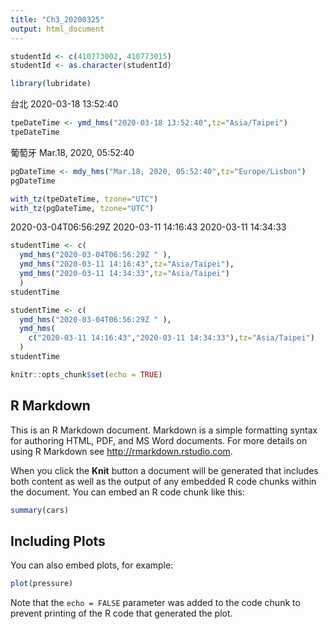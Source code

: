 ```yaml
---
title: "Ch3_20200325"
output: html_document
---
```

```r
studentId <- c(410773002, 410773015)
studentId <- as.character(studentId)
```

```r
library(lubridate)
```

台北 2020-03-18 13:52:40
```r
tpeDateTime <- ymd_hms("2020-03-18 13:52:40",tz="Asia/Taipei")
tpeDateTime
```

葡萄牙 Mar.18, 2020, 05:52:40
```r
pgDateTime <- mdy_hms("Mar.18, 2020, 05:52:40",tz="Europe/Lisbon")
pgDateTime
```

```r
with_tz(tpeDateTime, tzone="UTC")
with_tz(pgDateTime, tzone="UTC")
```

2020-03-04T06:56:29Z 
2020-03-11 14:16:43
2020-03-11 14:34:33
```r
studentTime <- c(
  ymd_hms("2020-03-04T06:56:29Z " ),
  ymd_hms("2020-03-11 14:16:43",tz="Asia/Taipei"),
  ymd_hms("2020-03-11 14:34:33",tz="Asia/Taipei")
  )
studentTime
```

```r
studentTime <- c(
  ymd_hms("2020-03-04T06:56:29Z " ),
  ymd_hms(
    c("2020-03-11 14:16:43","2020-03-11 14:34:33"),tz="Asia/Taipei")
  )
studentTime
```

```r
knitr::opts_chunk$set(echo = TRUE)
```

## R Markdown

This is an R Markdown document. Markdown is a simple formatting syntax for authoring HTML, PDF, and MS Word documents. For more details on using R Markdown see <http://rmarkdown.rstudio.com>.

When you click the **Knit** button a document will be generated that includes both content as well as the output of any embedded R code chunks within the document. You can embed an R code chunk like this:

```r
summary(cars)
```

## Including Plots

You can also embed plots, for example:

```r
plot(pressure)
```

Note that the `echo = FALSE` parameter was added to the code chunk to prevent printing of the R code that generated the plot.
